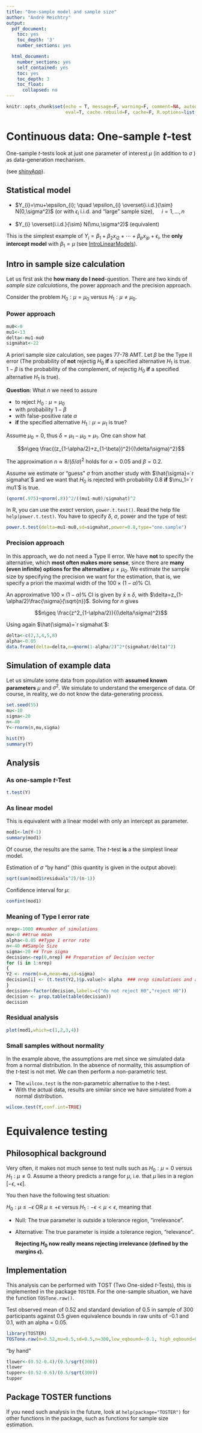```yaml
---
title: "One-sample model and sample size"
author: "André Meichtry"
output:
  pdf_document:
    toc: yes
    toc_depth: '3'
    number_sections: yes

  html_document:
    number_sections: yes
    self_contained: yes
    toc: yes
    toc_depth: 3
    toc_float:
      collapsed: no
---
```




```r
knitr::opts_chunk$set(echo = T, message=F, warning=F, comment=NA, autodep=F,
                      eval=T, cache.rebuild=F, cache=F, R.options=list(width=120,digits=5,show.signif.stars=FALSE,scipen=5),fig.width=8, out.width="49%", fig.align = 'center', dev.args=list(bg = 'transparent'))
```

# Continuous data: One-sample $t$-test
One-sample $t$-tests look at just one parameter of interest $\mu$ (in
addition to $\sigma$ ) as
data-generation mechanism.

(see [shinyApp](https://rstudio-pubs.zhaw.ch/connect/#/apps/9/access)).


## Statistical model

+ $Y_{i}=\mu+\epsilon_{i}; \quad \epsilon_{i}
  \overset{i.i.d.}{\sim} N(0,\sigma^2)$ (or with $\epsilon_i$  i.i.d. and “large” sample size), $\quad i=1,...,n$
	  
+ $Y_{i} \overset{i.i.d.}{\sim} N(\mu,\sigma^2)$ (equivalent)


This is the simplest example of
$Y_i=\beta_1+\beta_2x_{i2}+\cdots+\beta_p
x_{ip}+\epsilon_i$, the **only intercept model** with $\beta_1=\mu$ (see [IntroLinearModels](https://home.zhaw.ch/~mcdr/LinearModelIntro.pdf)).


## Intro in sample size calculation 
Let us first ask the **how many do I need**-question. There are two
kinds of *sample size calculations*, the power approach and the
precision approach. 

Consider the problem
$H_0:\mu=\mu_0$ versus $H_1: \mu \neq \mu_0$.

### Power approach

```r
mu0<-0
mu1<-13
delta<-mu1-mu0
sigmahat<-22
```

A priori sample size calculation, see pages 77-78 AMT. Let $\beta$ be
the Type II error (The probability of **not** rejectig $H_0$ **if** a
specified alternative $H_1$ is true. $1-\beta$ is the probability of
the complement, of rejectig $H_0$ **if** a
specified alternative $H_1$ is true).

**Question**: What $n$ we
need to assure 

* to reject $H_0: \mu=\mu_0$ 
* with probability $1-\beta$
* with false-positive rate $\alpha$
* **if** the specified alternative $H_1:\mu=\mu_1$ is true?

Assume $\mu_0=0$, thus
$\delta=\mu_1-\mu_0=\mu_1$. One can show hat 

$$n\geq \frac{(z_{1-\alpha/2}+z_{1-\beta})^2}{(\delta/\sigma)^2}$$ 

The approximation $n \approx 8/(\delta/\sigma)^2$ holds for $\alpha=0.05$ and $\beta=0.2$.

Assume we estimate or "guess" $\sigma$ from another study with $\hat{\sigma}=`r sigmahat`$ and we want that
$H_0$ is rejected with probability 0.8 **if** $\mu_1=`r mu1`$ is true.
 
 
```r
(qnorm(.975)+qnorm(.8))^2/((mu1-mu0)/sigmahat)^2
```

In R, you can use the _exact_ version,
`power.t.test()`. Read the help file `help(power.t.test)`. You have to
specify $\delta$, $\sigma$, power and the type of test: 
```r
power.t.test(delta=mu1-mu0,sd=sigmahat,power=0.8,type="one.sample")
```



### Precision approach

In this approach, we do not need a Type II error. We have **not** to
specify the alternative, which **most often makes more sense**, since there
are **many (even infinite) options for the alternative** $\mu\neq \mu_0$.
We estimate the sample size by specifying the precision we want for
the estimation, that is, we specify a priori the maximal width of the $100\times (1-\alpha)$\% CI.

An approximative $100\times (1-\alpha)$\% CI is given by $\bar{x}\pm
  \delta$,  with
  $\delta=z_{1-\alpha/2}\frac{\sigma}{\sqrt{n}}$. Solving for $n$
  gives  
  
    
$$n\geq \frac{z^2_{1-\alpha/2}}{(\delta/\sigma)^2}$$
 
Using again  $\hat{\sigma}=`r sigmahat`$:
 
```r
delta<-c(2,3,4,5,8)
alpha<-0.05
data.frame(delta=delta,n=qnorm(1-alpha/2)^2*(sigmahat/delta)^2)
```


## Simulation of example data
Let us simulate some data from population with **assumed known
parameters** $\mu$ and $\sigma^2$. We simulate to understand the
emergence of data. Of course, in
reality, we do not know the data-generating process.


```r
set.seed(55)
mu<-10
sigma<-20
n<-40
Y<-rnorm(n,mu,sigma)
```


```r
hist(Y)
summary(Y)
```

## Analysis


### As one-sample $t$-Test

```r
t.test(Y)
```
### As linear model

This is equivalent with a linear model with only an intercept as parameter.


```r
mod1<-lm(Y~1)
summary(mod1)
```

Of course, the results are the same. The $t$-test **is** a the simplest linear model.

Estimation of $\sigma$ "by hand" (this quantity is given in the output above):

```r
sqrt(sum(mod1$residuals^2)/(n-1)) 
```
Confidence interval for $\mu$:

```r
confint(mod1)
```


### Meaning of Type I error rate
```r
nrep<-1000 ##number of simulations
mu<-0 ##true mean
alpha<-0.05 ##Type 1 error rate
n<-40 ##Sample Size
sigma<-20 ## True sigma
decision<-rep(0,nrep) ## Preparation of Decision vector
for (i in 1:nrep)
{
Y2 <- rnorm(n=n,mean=mu,sd=sigma) 
decision[i] <- (t.test(Y2,)$p.value)< alpha  ### nrep simulations and analysis
}
decision<-factor(decision,labels=c("do not reject H0","reject H0"))
decision <- prop.table(table(decision))
decision
```



### Residual analysis

```r
plot(mod1,which=c(1,2,3,4))
```


### Small samples without normality

In the example above, the assumptions are met since we simulated data
from a normal distribution. In the absence of normality, this assumption of the $t$-test is not
met.  We can then perform a non-parametric test.

* The `wilcox.test` is the non-parametric alternative to the $t$-test.
* With the actual data,
results are similar since we have simulated from a normal
distribution.

```r
wilcox.test(Y,conf.int=TRUE) 
```








<!-- # Two-sample $t$-Test -->

<!-- (see [shinyApp](https://rstudio-pubs.zhaw.ch/connect/#/apps/7/access)). -->

<!-- ## Statistical model -->

<!-- 1. Means parameterization:  -->
<!-- 	+ $Y_{ij}=\mu_i+\epsilon_{ij},  \quad i=1,2;  \quad j=1,...,n_i; -->
<!--       \quad \epsilon_{ij} \overset{i.i.d.}{\sim} N(0,\sigma^2)$  -->
<!--     + $Y_{ij} \overset{i.i.d.}{\sim} N(\mu_i,\sigma^2)$ (equivalent) -->
<!-- 2. Effects parameterization:  -->
<!-- 	+ $Y_{ij}=\mu+\alpha_i+\epsilon_{ij}$ -->
<!--     + $Y_{ij} \overset{i.i.d.}{\sim} N(\mu+\alpha_i,\sigma^2)$ (equivalent) -->
<!-- 3. In R regression language:  -->
<!--    + $Y_i=\beta_0+\beta_1I_{group_i=2}+\epsilon_i$, with -->
<!-- 	   + $i=1,...,n$ -->
<!-- 	   + $\beta_0=\mu_1,\quad\beta_1=\mu_2-\mu_1$ -->
<!-- 	   + $I_{group_i=2}=1,\,if\,group_i=2;\quad I_{group_i=2}=0, \,if\, group_i=1$ (="Dummy" variable) -->
<!--    + (see [IntroLinearModels](https://home.zhaw.ch/~mcdr/LinearModelIntro.pdf)). -->


<!-- ## Simulation of example data -->

<!-- We simulate to understand the emergence of data. Of course, in -->
<!-- reality, we do not know the data-generating process. -->

<!-- ```{r} -->
<!-- n<-30 ##n per group -->
<!-- muInt<-21 ##True mean Int -->
<!-- muCont<-20 ##True mean Cont -->
<!-- Delta<-muInt-muCont ##True mean difference -->
<!-- Delta -->
<!-- sigma<-2 ##True standard deviation -->
<!-- set.seed(10) -->
<!-- dataInt <- rnorm(n=n,mean=muInt,sd=sigma) ##Sample from Int -->
<!-- dataCont <- rnorm(n=n,mean=muCont,sd=sigma) ##Sample from Cont -->
<!-- group<-gl(n=2,k=n,labels=c("Cont","Int"))##grouping variable -->
<!-- response<-c(dataCont,dataInt)##the outcome -->
<!-- mydata <- data.frame(response=response,group=group)##the data.frame -->
<!-- str(mydata) -->
<!-- head(mydata) -->
<!-- ``` -->


<!-- ```{r} -->
<!-- summary(mydata) -->
<!-- by(mydata,mydata$group,summary) -->
<!-- boxplot(response~group,mydata) -->
<!-- ``` -->


<!-- ## Analysis -->
<!-- ### Hypothesis  -->
<!-- $H_0$: $\mu_I-\mu_C=0$  vs. $H_1:\mu_I-\mu_C\neq 0$ -->
<!-- ```{r} -->
<!-- test <- t.test(x=dataInt,y=dataCont,var.equal=TRUE) -->
<!-- test -->
<!-- ``` -->

<!-- #### Extract information from object **test** -->

<!-- ```{r} -->
<!-- test$estimate ##Estimate of muInt and muCont -->
<!-- test$statistic ##t-statistic -->
<!-- test$stderr ##standard error  -->
<!-- ((test$estimate[1]-test$estimate[2])-0)/test$stderr ##t-statistic "by hand" -->
<!-- test$p.value -->
<!-- ``` -->

<!-- ### Other Hypotheses -->

<!-- * $H_0$: $\mu_I-\mu_C\leq 0$  vs. $H_1:\mu_I-\mu_C>0$ -->
<!-- ```{r} -->
<!-- test2 <- t.test(x=dataInt,y=dataCont,alternative="greater",var.equal=TRUE) -->
<!-- test2 -->
<!-- ``` -->

<!-- * $H_0$: $\mu_I-\mu_C\leq -1$  vs. $H_1:\mu_I-\mu_C>-1$ -->
<!-- ```{r} -->
<!-- test3 <- t.test(x=dataInt,y=dataCont,mu=-1,alternative="greater",var.equal=TRUE) -->
<!-- test3 -->
<!-- ``` -->

<!-- ### Formula version -->

<!-- Back to the problem $H_0$: $\mu_I-\mu_C=0$  vs. $H_1:\mu_I-\mu_C\neq 0$ -->


<!-- ```{r} -->
<!-- test<- t.test(response~group,data=mydata,var.equal=TRUE) -->
<!-- test -->
<!-- ``` -->
<!-- ### As linear model -->

<!-- ```{r} -->
<!-- mod<-lm(response~group,data=mydata) -->
<!-- summary(mod) -->
<!-- confint(mod) -->
<!-- ``` -->

<!-- ### What is the $F$-statistic -->

<!-- In the output of the model summary, there is an $F$-value. We will -->
<!-- introduce the $F$-statistic in the context of ANOVA. -->

<!-- The aim is to test the null that we can omit `group` from the model. In -->
<!-- this simple case, that is the same as the $t$-test for `group` ($\mu_I=\mu_C$). Very -->
<!-- generally, we use $F$-tests as tests in the context of **model comparison**. -->

<!-- ```{r } -->
<!-- mod2<-lm(response~1,data=mydata) ## Intercept-only model -->
<!-- anova(mod,mod2) ## tests the null: "Effect of group is absent" -->
<!-- ``` -->

<!-- ## Introduction in residual analysis -->

<!-- The **assumptions of linear models** are (see [IntroLinearModels](https://home.zhaw.ch/~mcdr/LinearModelIntro.pdf)) -->

<!-- * $\epsilon_i$ are independent and identically distributed, i.i.d. -->
<!-- * $E(\epsilon_i)=0$ for all $i$. -->
<!-- * $Var(\epsilon_i)=\sigma^2$ constant for all $i$. -->

<!-- For the $t$-test, we have to assume **in addition** -->

<!-- * $\epsilon_i$ i.i.d. $\sim N(0,\sigma^2)$ -->

<!-- In R, we can just call the `plot` function for the model object to -->
<!-- check the assumptions. -->

<!-- ```{r} -->
<!-- plot(mod,which=c(1,2)) -->
<!-- ``` -->


<!-- ## Small samples without normality -->

<!-- In the example above, the assumptions are met since we simulated data -->
<!-- from a normal distribution. Again, in the absence of normality, this assumption of the $t$-test is not -->
<!-- met.  We can then perform a non-parametric test. -->

<!-- * The Mann-Whitney Test (`wilcox.test` in R) is the non-parametric -->
<!--   alternative to the two-sample $t$-test. -->
<!-- * With the actual data, -->
<!-- results are similar since we have simulated from a normal -->
<!-- distribution. -->

<!-- ```{r} -->
<!-- wilcox.test(dataInt,dataCont,conf.int=TRUE)  -->
<!-- ``` -->


# Equivalence testing

## Philosophical background

Very often, it makes not much sense to test nulls such as
$H_0:\mu=0$ versus $H_1:\mu \neq 0$. Assume a theory predicts a range
for $\mu$, i.e. that $\mu$ lies in a region
$[-\epsilon,+\epsilon]$.

You then have the following test situation:

$H_0:  \mu \leq
-\epsilon$ OR $\mu \geq +\epsilon$ versus $H_1: -\epsilon < \mu < \epsilon$, meaning that

* Null: The true parameter is outside a tolerance region, "irrelevance".
* Alternative: The true parameter is inside a tolerance region, "relevance".

  **Rejecting $H_0$ now really means rejecting irrelevance (defined by
  the margins $\epsilon$).**

## Implementation

This analysis can be performed with TOST (Two One-sided $t$-Tests),
this is implemented in the package `TOSTER`. For the one-sample
situation, we have the function `TOSTone.raw()`.

Test observed mean of 0.52 and standard deviation of 0.5 in sample of 300 participants
against 0.5 given equivalence bounds in raw units of -0.1 and 0.1, with an alpha = 0.05.

```r
library(TOSTER)
TOSTone.raw(m=0.52,mu=0.5,sd=0.5,n=300,low_eqbound=-0.1, high_eqbound=0.1, alpha=0.05)
```

"by hand"

```r
tlower<-(0.52-0.4)/(0.5/sqrt(300))
tlower
tupper<-(0.52-0.6)/(0.5/sqrt(300))
tupper
```


## Package TOSTER functions

If you need such analysis in the future, look at
  `help(package="TOSTER")` for other functions in the package, such as
  functions for sample size estimation.

